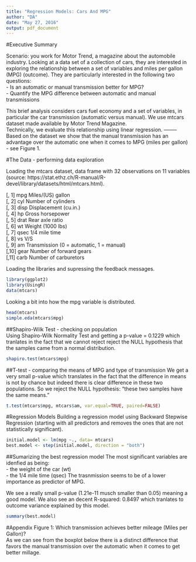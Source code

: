 ```yaml
---
title: "Regression Models: Cars And MPG"
author: "DA"
date: "May 27, 2016"
output: pdf_document
---
```

#Executive Summary

Scenario: you work for Motor Trend, a magazine about the automobile industry. Looking at a data set of a collection of cars, they are interested in exploring the relationship between a set of variables and miles per gallon (MPG) (outcome). They are particularly interested in the following two questions:  
- Is an automatic or manual transmission better for MPG?  
- Quantify the MPG difference between automatic and manual transmissions  

This brief analysis considers cars fuel economy and a set of variables, in particular the car transmission (automatic versus manual). We use mtcars dataset made available by Motor Trend Magazine.   
Technically, we evaluate this relationship using linear regression. 
--------
Based on the dataset we show that the manual transmission has an advantage over the automatic one when it comes to MPG (miles per gallon) - see Figure 1.

#The Data - performing data exploration

Loading the mtcars dataset, data frame with 32 observations on 11 variables (source: https://stat.ethz.ch/R-manual/R-devel/library/datasets/html/mtcars.html).  

[, 1]	mpg	Miles/(US) gallon  
[, 2]	cyl	Number of cylinders  
[, 3]	disp	Displacement (cu.in.)  
[, 4]	hp	Gross horsepower  
[, 5]	drat	Rear axle ratio  
[, 6]	wt	Weight (1000 lbs)  
[, 7]	qsec	1/4 mile time  
[, 8]	vs	V/S  
[, 9]	am	Transmission (0 = automatic, 1 = manual)  
[,10]	gear	Number of forward gears  
[,11]	carb	Number of carburetors  

Loading the libraries and supressing the feedback messages.

```r
library(ggplot2)
library(UsingR)
data(mtcars)
```

Looking a bit into how the mpg variable is distributed.


```r
head(mtcars)
simple.eda(mtcars$mpg)
```



##Shapiro-Wilk Test - checking on population   
Using Shapiro-Wilk Normality Test and getting a p-value = 0.1229 which tranlates in the fact that we cannot reject  reject the NULL hypothesis that the samples came from a normal distribution.  

```r
shapiro.test(mtcars$mpg)
```

##T-test - comparing the means of MPG and type of transmission
We get a very small p-value which translates in the fact that the difference in means is not by chance but indeed there is clear difference in these two populations. So we reject the NULL hypothesis: "these two samples have the same means."  
```r
t.test(mtcars$mpg, mtcars$am, var.equal=TRUE, paired=FALSE)
```

#Regression  Models
Building a regression model using Backward Stepwise Regression (starting with all predictors and removes the ones that are not statistically significant).

```r
initial.model <- lm(mpg ~., data= mtcars)
best.model <- step(initial.model, direction = "both")
```

##Sumarizing the best regression model
The most significant variables are idenfied as being:   
- the weight of the car (wt)   
- the 1/4 mile time (qsec)
The trasnmission seems to be of a lower importance as predictor of MPG.

We see a really small p-value (1.21e-11 musch smaller than 0.05) meaning a good model.
We also see an decent R-squared: 0.8497 which tranlates to outcome variance explained by this model.
```r
summary(best.model)
```



#Appendix
Figure 1: Which transmission achieves better mileage (Miles per Gallon)?  
As we can see from the boxplot below there is a distinct difference that favors the manual transmission over the automatic when it comes to get better millage.
